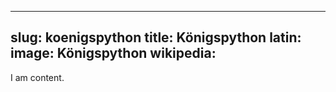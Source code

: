 
---
slug: koenigspython
title: Königspython
latin:
image: Königspython
wikipedia: 
---

I am content.
